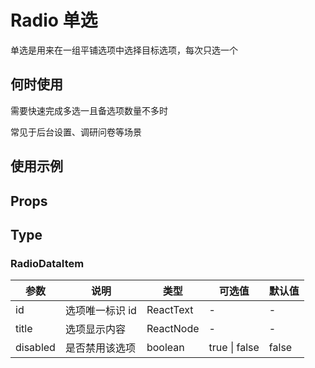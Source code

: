 # Radio 单选

单选是用来在一组平铺选项中选择目标选项，每次只选一个

## 何时使用

需要快速完成多选一且备选项数量不多时

常见于后台设置、调研问卷等场景

## 使用示例

<!-- Inject Stories -->

## Props

<!-- Inject Props -->

## Type

### RadioDataItem

| 参数     | 说明            | 类型      | 可选值        | 默认值 |
| -------- | --------------- | --------- | ------------- | ------ |
| id       | 选项唯一标识 id | ReactText | -             | -      |
| title    | 选项显示内容    | ReactNode | -             | -      |
| disabled | 是否禁用该选项  | boolean   | true \| false | false  |
